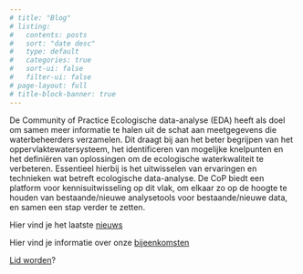 ```yaml
---
# title: "Blog"
# listing:
#   contents: posts
#   sort: "date desc"
#   type: default
#   categories: true
#   sort-ui: false
#   filter-ui: false
# page-layout: full
# title-block-banner: true
---
```


De Community of Practice Ecologische data-analyse (EDA) heeft als doel om samen meer informatie te halen uit de schat aan meetgegevens die waterbeheerders verzamelen. Dit draagt bij aan het beter begrijpen van het oppervlaktewatersysteem, het identificeren van mogelijke knelpunten en het definiëren van oplossingen om de ecologische waterkwaliteit te verbeteren. Essentieel hierbij is het uitwisselen van ervaringen en technieken wat betreft ecologische data-analyse. De CoP biedt een platform voor kennisuitwisseling op dit vlak, om elkaar zo op de hoogte te houden van bestaande/nieuwe analysetools voor bestaande/nieuwe data, en samen een stap verder te zetten.

Hier vind je het laatste [nieuws](nieuws.qmd) 

Hier vind je informatie over onze [bijeenkomsten](bijeenkomsten.qmd) 

[Lid worden](lid_worden.qmd)?


